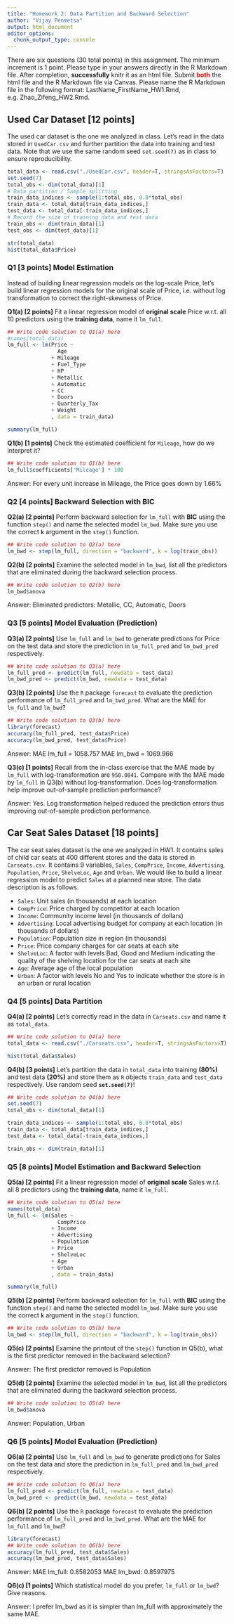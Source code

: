 ```yaml
---
title: "Homework 2: Data Partition and Backward Selection"
author: "Vijay Penmetsa"
output: html_document
editor_options: 
  chunk_output_type: console
---
```


There are six questions (30 total points) in this assignment. The minimum increment is 1 point. Please type in your answers directly in the R Markdown file. After completion, **successfully** knitr it as an html file. Submit <span style="color:red">**both**</span>  the html file and the R Markdown file via Canvas. Please name the R Markdown file in the following format: LastName_FirstName_HW1.Rmd, e.g. Zhao_Zifeng_HW2.Rmd.


## Used Car Dataset [12 points]
The used car dataset is the one we analyzed in class. Let's read in the data stored in `UsedCar.csv` and further partition the data into training and test data. Note that we use the same random seed `set.seed(7)` as in class to ensure reproducibility.

```r
total_data <- read.csv("./UsedCar.csv", header=T, stringsAsFactors=T)
set.seed(7)
total_obs <- dim(total_data)[1]
# Data partition / Sample splitting
train_data_indices <- sample(1:total_obs, 0.8*total_obs)
train_data <- total_data[train_data_indices,]
test_data <- total_data[-train_data_indices,]
# Record the size of training data and test data
train_obs <- dim(train_data)[1]
test_obs <- dim(test_data)[1]
```

```r
str(total_data)
hist(total_data$Price)
```


### **Q1 [3 points]** Model Estimation
Instead of building linear regression models on the log-scale Price, let's build linear regression models for the original scale of Price, i.e. without log transformation to correct the right-skewness of Price.

**Q1(a) [2 points]**
Fit a linear regression model of **original scale** Price w.r.t. all 10 predictors using the **training data**, name it `lm_full`.
```r
## Write code solution to Q1(a) here
#names(total_data)
lm_full <- lm(Price ~ 
                Age
              + Mileage
              + Fuel_Type
              + HP
              + Metallic
              + Automatic
              + CC
              + Doors
              + Quarterly_Tax
              + Weight
              , data = train_data)

summary(lm_full)
```

**Q1(b) [1 points]**
Check the estimated coefficient for `Mileage`, how do we interpret it?
```r
## Write code solution to Q1(b) here
lm_full$coefficients['Mileage'] * 100
```
Answer: 
For every unit increase in Mileage, the Price goes down by 1.66%

### **Q2 [4 points]** Backward Selection with BIC

**Q2(a) [2 points]**
Perform backward selection for `lm_full` with **BIC** using the function `step()` and name the selected model `lm_bwd`. Make sure you use the correct **`k`** argument in the `step()` function.
```r
## Write code solution to Q2(a) here
lm_bwd <- step(lm_full, direction = "backward", k = log(train_obs))
```

**Q2(b) [2 points]**
Examine the selected model in `lm_bwd`, list all the predictors that are eliminated during the backward selection process.
```r
## Write code solution to Q2(b) here
lm_bwd$anova
```

Answer: Eliminated predictors: Metallic, CC, Automatic, Doors


### **Q3 [5 points]** Model Evaluation (Prediction)

**Q3(a) [2 points]**
Use `lm_full` and `lm_bwd` to generate predictions for Price on the test data and store the prediction in `lm_full_pred` and `lm_bwd_pred` respectively.
```r
## Write code solution to Q3(a) here
lm_full_pred <- predict(lm_full, newdata = test_data)
lm_bwd_pred <- predict(lm_bwd, newdata = test_data)
```

**Q3(b) [2 points]**
Use the `R` package `forecast` to evaluate the prediction performance of `lm_full_pred` and `lm_bwd_pred`. What are the MAE for `lm_full` and `lm_bwd`?
```r
## Write code solution to Q3(b) here
library(forecast)
accuracy(lm_full_pred, test_data$Price)
accuracy(lm_bwd_pred, test_data$Price)
```

Answer:
MAE lm_full = 1058.757
MAE lm_bwd = 1069.966

**Q3(c) [1 points]**
Recall from the in-class exercise that the MAE made by `lm_full` with log-transformation are `950.0841`. Compare with the MAE made by `lm_full` in Q3(b) without log-transformation. Does log-transformation help improve out-of-sample prediction performance?

Answer: Yes. Log transformation helped reduced the prediction errors thus improving out-of-sample prediction performance.


## Car Seat Sales Dataset [18 points]
The car seat sales dataset is the one we analyzed in HW1. It contains sales of child car seats at 400 different stores and the data is stored in `Carseats.csv`. It contains 9 variables, `Sales`, `CompPrice`, `Income`, `Advertising`, `Population`, `Price`, `ShelveLoc`, `Age` and `Urban`. We would like to build a linear regression model to predict `Sales` at a planned new store. The data description is as follows.

+ `Sales`: Unit sales (in thousands) at each location
+ `CompPrice`: Price charged by competitor at each location
+ `Income`: Community income level (in thousands of dollars)
+ `Advertising`: Local advertising budget for company at each location (in thousands of dollars)
+ `Population`: Population size in region (in thousands)
+ `Price`: Price company charges for car seats at each site
+ `ShelveLoc`: A factor with levels Bad, Good and Medium indicating the quality of the shelving location for the car seats at each site
+ `Age`: Average age of the local population
+ `Urban`: A factor with levels No and Yes to indicate whether the store is in an urban or rural location


###  **Q4 [5 points]** Data Partition
**Q4(a) [2 points]**
Let's correctly read in the data in `Carseats.csv` and name it as `total_data`. 
```r
## Write code solution to Q4(a) here
total_data <- read.csv("./Carseats.csv", header=T, stringsAsFactors=T)
```
```r
hist(total_data$Sales)
```

**Q4(b) [3 points]**
Let's partition the data in `total_data` into training **(80%)** and test data **(20%)** and store them as `R` objects `train_data` and `test_data` respectively. Use random seed **`set.seed(7)`**!
```r
## Write code solution to Q4(b) here
set.seed(7)
total_obs <- dim(total_data)[1]

train_data_indices <- sample(1:total_obs, 0.8*total_obs)
train_data <- total_data[train_data_indices,]
test_data <- total_data[-train_data_indices,]

train_obs <- dim(train_data)[1]

```

### **Q5 [8 points]** Model Estimation and Backward Selection

**Q5(a) [2 points]**
Fit a linear regression model of **original scale** Sales w.r.t. all 8 predictors using the **training data**, name it `lm_full`.
```r
## Write code solution to Q5(a) here
names(total_data)
lm_full <- lm(Sales ~ 
                CompPrice
              + Income
              + Advertising
              + Population
              + Price
              + ShelveLoc
              + Age
              + Urban
              , data = train_data)

summary(lm_full)

```

**Q5(b) [2 points]**
Perform backward selection for `lm_full` with **BIC** using the function `step()` and name the selected model `lm_bwd`. Make sure you use the correct **`k`** argument in the `step()` function.
```r
## Write code solution to Q5(b) here
lm_bwd <- step(lm_full, direction = "backward", k = log(train_obs))
```


**Q5(c) [2 points]**
Examine the printout of the `step()` function in Q5(b), what is the first predictor removed in the backward selection?

Answer: The first predictor removed is Population

**Q5(d) [2 points]**
Examine the selected model in `lm_bwd`, list all the predictors that are eliminated during the backward selection process.
```r
## Write code solution to Q5(d) here
lm_bwd$anova
```

Answer: Population, Urban


### **Q6 [5 points]** Model Evaluation (Prediction)
**Q6(a) [2 points]**
Use `lm_full` and `lm_bwd` to generate predictions for Sales on the test data and store the prediction in `lm_full_pred` and `lm_bwd_pred` respectively.
```r
## Write code solution to Q6(a) here
lm_full_pred <- predict(lm_full, newdata = test_data)
lm_bwd_pred <- predict(lm_bwd, newdata = test_data)
```

**Q6(b) [2 points]**
Use the `R` package `forecast` to evaluate the prediction performance of `lm_full_pred` and `lm_bwd_pred`. What are the MAE for `lm_full` and `lm_bwd`?
```r
library(forecast)
## Write code solution to Q6(b) here
accuracy(lm_full_pred, test_data$Sales)
accuracy(lm_bwd_pred, test_data$Sales)
```

Answer:
MAE lm_full: 0.8582053 
MAE lm_bwd: 0.8597975


**Q6(c) [1 points]**
Which statistical model do you prefer, `lm_full` or `lm_bwd`? Give reasons.

Answer: I prefer lm_bwd as it is simpler than lm_full with approximately the same MAE.

